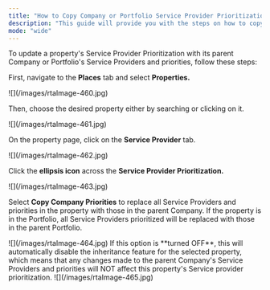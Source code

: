 ```yaml
---
title: "How to Copy Company or Portfolio Service Provider Prioritization"
description: "This guide will provide you with the steps on how to copy the Service Provider prioritization of the company or the portfolio."
mode: "wide"
---
```


To update a property's Service Provider Prioritization with its parent Company or Portfolio's Service Providers and priorities, follow these steps:

First, navigate to the **Places** tab and select **Properties.**

<Frame>
  ![](/images/rtaImage-460.jpg)
</Frame>

Then, choose the desired property either by searching or clicking on it.

<Frame>
  ![](/images/rtaImage-461.jpg)
</Frame>

On the property page, click on the **Service Provider** tab.

<Frame>
  ![](/images/rtaImage-462.jpg)
</Frame>

Click the **ellipsis icon** across the **Service Provider Prioritization.**

<Frame>
  ![](/images/rtaImage-463.jpg)
</Frame>

Select **Copy Company Priorities** to replace all Service Providers and priorities in the property with those in the parent Company. If the property is in the  Portfolio, all Service Providers prioritized will be replaced with those in the parent Portfolio.

<Frame>
  ![](/images/rtaImage-464.jpg)
</Frame>

<Note>
  If this option is **turned OFF**, this will automatically disable the inheritance feature for the selected property, which means that any changes made to the parent Company's Service Providers and priorities will NOT affect this property's Service provider prioritization.
</Note>

<Frame>
  ![](/images/rtaImage-465.jpg)
</Frame>